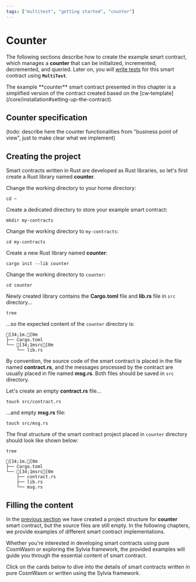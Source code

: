 ```yaml
---
tags: ["multitest", "getting started", "counter"]
---
```



# Counter

The following sections describe how to create the example smart contract, which manages a
**counter** that can be initialized, incremented, decremented, and queried. Later on, you will
[write tests](writing-tests.mdx) for this smart contract using **`MultiTest`**.

<Callout type="info" emoji="☉">
  The example **counter** smart contract presented in this chapter is a simplified version of the
  contract created based on the [cw&#8209;template](/core/installation#setting-up-the-contract).
</Callout>

## Counter specification

(todo: describe here the counter functionalities from "business point of view", just to make clear
what we implement)

## Creating the project

Smart contracts written in Rust are developed as Rust libraries, so let's first create a Rust
library named **counter**.

Change the working directory to your home directory:

```shell copy filename="TERMINAL"
cd ~
```

Create a dedicated directory to store your example smart contract:

```shell copy filename="TERMINAL"
mkdir my-contracts
```

Change the working directory to `my-contracts`:

```shell copy filename="TERMINAL"
cd my-contracts
```

Create a new Rust library named **counter**:

```shell copy filename="TERMINAL"
cargo init --lib counter
```

Change the working directory to `counter`:

```shell copy filename="TERMINAL"
cd counter
```

Newly created library contains the **Cargo.toml** file and **lib.rs** file in `src` directory...

```shell copy filename="TERMINAL"
tree
```

...so the expected content of the `counter` directory is:

```ansi filename="counter (directory)"
[34;1m.[0m
├── Cargo.toml
└── [34;1msrc[0m
    └── lib.rs
```

By convention, the source code of the smart contract is placed in the file named **contract.rs**,
and the messages processed by the contract are usually placed in file named **msg.rs**. Both files
should be saved in `src` directory.

Let's create an empty **contract.rs** file...

```shell copy filename="TERMINAL"
touch src/contract.rs
```

...and empty **msg.rs** file:

```shell copy filename="TERMINAL"
touch src/msg.rs
```

The final structure of the smart contract project placed in `counter` directory should look like
shown below:

```shell copy filename="TERMINAL"
tree
```

```ansi filename="counter (directory)"
[34;1m.[0m
├── Cargo.toml
└── [34;1msrc[0m
    ├── contract.rs
    ├── lib.rs
    └── msg.rs
```

## Filling the content

In the [previous section](#creating-the-project) we have created a project structure for **counter**
smart contract, but the source files are still empty. In the following chapters, we provide examples
of different smart contract implementations.

Whether you're interested in developing smart contracts using pure CosmWasm or exploring the Sylvia
framework, the provided examples will guide you through the essential content of smart contract.

<Callout type="info" emoji="☕">
  Click on the cards below to dive into the details of smart contracts written in pure CosmWasm or
  written using the Sylvia framework.
</Callout>

<Cards>
  <Card
    title="Smart contract written using pure CosmWasm"
    href="smart-contract/smart-contract-cosmwasm"
    icon=""
    children=""
  />
  <Card
    title="Smart contract written using Sylvia framework"
    href="smart-contract/smart-contract-sylvia"
    icon=""
    children=""
  />
</Cards>
